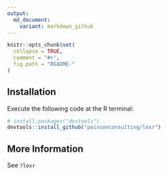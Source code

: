 ```yaml
---
output:
  md_document:
    variant: markdown_github
---
```


<!-- README.md is generated from README.Rmd. Please edit that file -->

```r
knitr::opts_chunk$set(
  collapse = TRUE,
  comment = "#>",
  fig.path = "README-"
)
```


## Installation

Execute the following code at the R terminal:
``` r
# install.packages("devtools")
devtools::install_github("poissonconsulting/lexr")
```

## More Information

See `?lexr`
